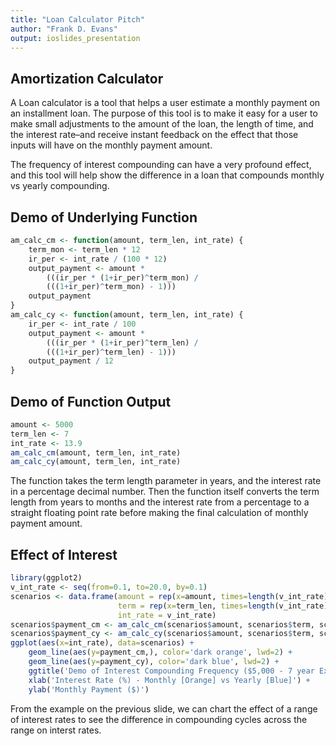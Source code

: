 ```yaml
---
title: "Loan Calculator Pitch"
author: "Frank D. Evans"
output: ioslides_presentation
---
```


## Amortization Calculator

A Loan calculator is a tool that helps a user estimate a monthly payment on an installment 
loan. The purpose of this tool is to make it easy for a user to make small adjustments 
to the amount of the loan, the length of time, and the interest rate--and receive instant 
feedback on the effect that those inputs will have on the monthly payment amount.  
  
The frequency of interest compounding can have a very profound effect, and this tool will 
help show the difference in a loan that compounds monthly vs yearly compounding.

## Demo of Underlying Function
```r
am_calc_cm <- function(amount, term_len, int_rate) {
    term_mon <- term_len * 12
    ir_per <- int_rate / (100 * 12)
    output_payment <- amount * 
        (((ir_per * (1+ir_per)^term_mon) / 
        (((1+ir_per)^term_mon) - 1)))
    output_payment
}
am_calc_cy <- function(amount, term_len, int_rate) {
    ir_per <- int_rate / 100
    output_payment <- amount * 
        (((ir_per * (1+ir_per)^term_len) / 
        (((1+ir_per)^term_len) - 1)))
    output_payment / 12
}
```
  
## Demo of Function Output

```r
amount <- 5000
term_len <- 7
int_rate <- 13.9
am_calc_cm(amount, term_len, int_rate)
am_calc_cy(amount, term_len, int_rate)
```
  
The function takes the term length parameter in years, and the interest rate in a 
percentage decimal number. Then the function itself converts the term length from 
years to months and the interest rate from a percentage to a straight floating point 
rate before making the final calculation of monthly payment amount.

## Effect of Interest

```r
library(ggplot2)
v_int_rate <- seq(from=0.1, to=20.0, by=0.1)
scenarios <- data.frame(amount = rep(x=amount, times=length(v_int_rate)), 
                        term = rep(x=term_len, times=length(v_int_rate)), 
                        int_rate = v_int_rate)
scenarios$payment_cm <- am_calc_cm(scenarios$amount, scenarios$term, scenarios$int_rate)
scenarios$payment_cy <- am_calc_cy(scenarios$amount, scenarios$term, scenarios$int_rate)
ggplot(aes(x=int_rate), data=scenarios) + 
    geom_line(aes(y=payment_cm,), color='dark orange', lwd=2) +
    geom_line(aes(y=payment_cy), color='dark blue', lwd=2) +
    ggtitle('Demo of Interest Compounding Frequency ($5,000 - 7 year Example)') +
    xlab('Interest Rate (%) - Monthly [Orange] vs Yearly [Blue]') +
    ylab('Monthly Payment ($)')
```
  
From the example on the previous slide, we can chart the effect of a range of interest rates 
to see the difference in compounding cycles across the range on interst rates.


